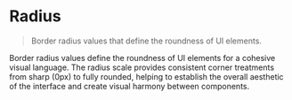 
<Meta title="Foundations/Tokens/Radius" />

# Radius

> Border radius values that define the roundness of UI elements.

Border radius values define the roundness of UI elements for a cohesive visual language.
The radius scale provides consistent corner treatments from sharp (0px) to fully rounded,
helping to establish the overall aesthetic of the interface and create visual harmony
between components.

<Tokens collection="evg-radius" />
